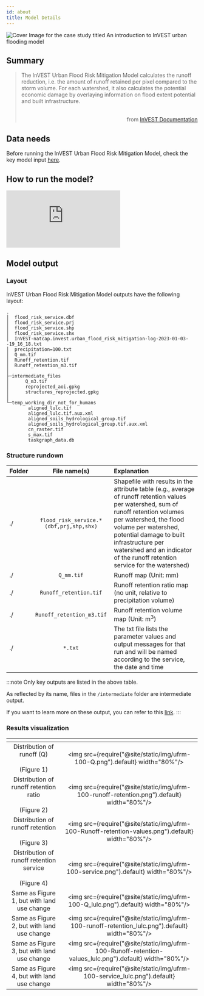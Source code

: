 ```yaml
---
id: about
title: Model Details
---
```


![Cover Image for the case study titled `An introduction to InVEST urban flooding model`](../../static/img/banner-image-invest-flooding.png)


## Summary

> The InVEST Urban Flood Risk Mitigation Model calculates the runoff reduction, i.e. the amount of runoff retained per pixel compared to the storm volume. For each watershed, it also calculates the potential economic damage by overlaying information on flood extent potential and built infrastructure. <br /> <br /> <p align="right">from [InVEST Documentation](https://invest-userguide.readthedocs.io/en/latest/urban_flood_mitigation.html)</p>

## Data needs

Before running the InVEST Urban Flood Risk Mitigation Model, check the key model input [here](./Data-InVEST-Urban-Flooding.mdx).

## How to run the model?  

<iframe
  class="video"
  src="https://www.youtube.com/embed/vN8P3FzHoJM"
  frameborder="0"
  allow="accelerometer; autoplay; encrypted-media; gyroscope;"
  allowfullscreen>
</iframe>

## Model output 

### Layout
InVEST Urban Flood Risk Mitigation Model outputs have the following layout:

```
.
│  flood_risk_service.dbf
│  flood_risk_service.prj
│  flood_risk_service.shp
│  flood_risk_service.shx
│  InVEST-natcap.invest.urban_flood_risk_mitigation-log-2023-01-03--19_16_18.txt
│  precipitation=100.txt
│  Q_mm.tif
│  Runoff_retention.tif
│  Runoff_retention_m3.tif
│
├─intermediate_files
│      Q_m3.tif
│      reprojected_aoi.gpkg
│      structures_reprojected.gpkg
│
└─temp_working_dir_not_for_humans
        aligned_lulc.tif
        aligned_lulc.tif.aux.xml
        aligned_soils_hydrological_group.tif
        aligned_soils_hydrological_group.tif.aux.xml
        cn_raster.tif
        s_max.tif
        taskgraph_data.db
```  

### Structure rundown
| Folder   | File name(s)                                | Explanation                               |
| :------- | :------------------------------------------:| :---------------------------------------- |
| ./       | `flood_risk_service.*(dbf,prj,shp,shx)`     | Shapefile with results in the attribute table (e.g., average of runoff retention values per watershed, sum of runoff retention volumes per watershed, the flood volume per watershed, potential damage to built infrastructure per watershed and an indicator of the runoff retention service for the watershed)  |
| ./       |  `Q_mm.tif`                                 | Runoff map (Unit: mm)  |
| ./       |  `Runoff_retention.tif`                     | Runoff retention ratio map (no unit, relative to precipitation volume)           |
| ./       |  `Runoff_retention_m3.tif`                  | Runoff retention volume map (Unit: m<sup>3</sup>) |
| ./       | `*.txt`                                     | The txt file lists the parameter values and output messages for that run and will be named according to the service, the date and time|
 

:::note
Only key outputs are listed in the above table.

As reflected by its name, files in the `/intermediate` folder are intermediate output. 

If you want to learn more on these output, you can refer to this [link](https://storage.googleapis.com/releases.naturalcapitalproject.org/invest-userguide/latest/urban_flood_mitigation.html#data-needs).
:::


### Results visualization

| <!-- -->                                                   | <!-- -->            |            
| :---------------------------------------------------------------: | :-----------------: |
| Distribution of runoff (Q) <br /> <br /> (Figure 1)               |<img src={require("@site/static/img/ufrm-100-Q.png").default} width="80%"/> |
| Distribution of runoff retention ratio <br /> <br /> (Figure 2)   |<img src={require("@site/static/img/ufrm-100-runoff-retention.png").default} width="80%"/> |
| Distribution of runoff retention <br /> <br /> (Figure 3)         |<img src={require("@site/static/img/ufrm-100-Runoff-retention-values.png").default} width="80%"/> |
| Distribution of runoff retention service <br /> <br /> (Figure 4) |<img src={require("@site/static/img/ufrm-100-service.png").default} width="80%"/> |
| Same as Figure 1, but with land use change                        |<img src={require("@site/static/img/ufrm-100-Q_lulc.png").default} width="80%"/> |
| Same as Figure 2, but with land use change             |<img src={require("@site/static/img/ufrm-100-runoff-retention_lulc.png").default} width="80%"/> |
| Same as Figure 3, but with land use change             |<img src={require("@site/static/img/ufrm-100-Runoff-retention-values_lulc.png").default} width="80%"/> |
| Same as Figure 4, but with land use change             |<img src={require("@site/static/img/ufrm-100-service_lulc.png").default} width="80%"/> |

